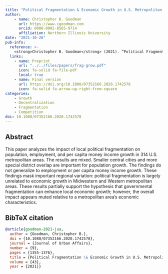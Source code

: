 ```yaml
---
title: "Political Fragmentation & Economic Growth in U.S. Metropolitan Areas"
author: 
    - name: Christopher B. Goodman
      url: https://www.cgoodman.com
      orcid: 0000-0002-8565-9714
      affiliation: Northern Illinois University
date: "2021-10-28"
pub-info:
  reference: >-
    <strong>Christopher B. Goodman</strong> (2021). “Political Fragmentation & Economic Growth in U.S. Metropolitan Areas,” <em>Journal of Urban Affairs</em> 43 (9): 1355-1376, doi: <a href="https://doi.org/10.1080/07352166.2020.1742578"><code>10.1080/07352166.2020.1742578</code></a>
  links:
    - name: Preprint
      url: "../../files/papers/frag-grow.pdf"
      icon: fa-solid fa-file-pdf
      local: true
    - name: Final version
      url: https://doi.org/10.1080/07352166.2020.1742578
      icon: fa-solid fa-arrow-up-right-from-square
categories:
    - Growth 
    - Decentralization 
    - Fragmentation
    - Competition
doi: 10.1080/07352166.2020.1742578
---
```


## Abstract

This paper analyzes the impact of local political fragmentation on population, employment, and per capita money income growth in 314 U.S. metropolitan areas. The results are mixed. Smaller central cities and more special district overlap are important for population growth. The findings do not generalize to employment or per capita money income growth. These findings mask important regional variation: political fragmentation is largely unrelated to economic growth in Midwestern and Western metropolitan areas. These results partially support the hypothesis that governmental fragmentation can enhance local economic growth; however, the overall impact appears muted relative to a metropolitan area's economic characteristics.  

## BibTeX citation
```bib
@article{goodman-2021-jua,
  author = {Goodman, Christopher B.},
  doi = {10.1080/07352166.2020.1742578},
  journal = {Journal of Urban Affairs},
  number = {9},
  pages = {1355-1376},
  title = {Political Fragmentation \& Economic Growth in U.S. Metropolitan Areas},
  volume = {43},
  year = {2021}}
```